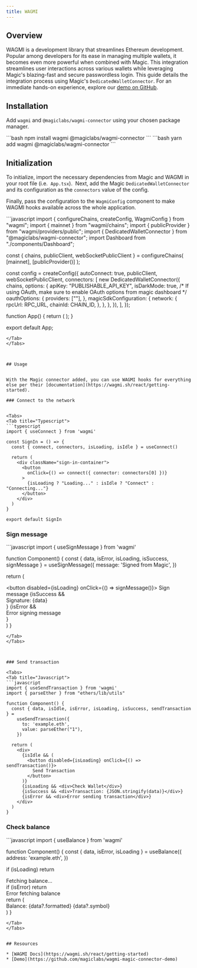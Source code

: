 ```yaml
---
title: WAGMI
---
```


## Overview

WAGMI is a development library that streamlines Ethereum development. Popular among developers for its ease in managing multiple wallets, it becomes even more powerful when combined with Magic. This integration streamlines user interactions across various wallets while leveraging Magic's blazing-fast and secure passwordless login. This guide details the integration process using Magic's `DedicatedWalletConnector`. For an immediate hands-on experience, explore our [demo on GitHub](https://github.com/magiclabs/wagmi-magic-connector-demo).

## Installation

Add `wagmi` and `@magiclabs/wagmi-connector` using your chosen package manager.

<Tabs>
<Tab title="NPM">
```bash
npm install wagmi @magiclabs/wagmi-connector
```
</Tab>
<Tab title="Yarn">
```bash
yarn add wagmi @magiclabs/wagmi-connector
```
</Tab>
</Tabs>


## Initialization

To initialize, import the necessary dependencies from Magic and WAGMI in your root file (i.e.  `App.tsx`). ⁠ ⁠Next, add the Magic `DedicatedWalletConnector` and its configuration as the `connectors` value of the config.

Finally, pass the configuration to the `WagmiConfig` component to make WAGMI hooks available across the whole application.

<Tabs>
<Tab title="Javascript">
```javascript
import { configureChains, createConfig, WagmiConfig } from "wagmi";
import { mainnet } from "wagmi/chains";
import { publicProvider } from "wagmi/providers/public";
import { DedicatedWalletConnector } from "@magiclabs/wagmi-connector";
import Dashboard from "./components/Dashboard";

const { chains, publicClient, webSocketPublicClient } = configureChains(
  [mainnet],
  [publicProvider()]
);

const config = createConfig({
  autoConnect: true,
  publicClient,
  webSocketPublicClient,
  connectors: [
    new DedicatedWalletConnector({
      chains,
      options: {
        apiKey: "PUBLISHABLE_API_KEY",
        isDarkMode: true,
        /* If using OAuth, make sure to enable OAuth options from magic dashboard */
        oauthOptions: {
          providers: [""],
        },
        magicSdkConfiguration: {
          network: {
            rpcUrl: RPC_URL,
            chainId: CHAIN_ID,
          },
        },
      },
    }),
  ],
});

function App() {
  return (
    <WagmiConfig config={config}>
      <Dashboard />
    </WagmiConfig>
  );
}

export default App;
```
</Tab>
</Tabs>



## Usage


With the Magic connector added, you can use WAGMI hooks for everything else per their [documentation](https://wagmi.sh/react/getting-started).

### Connect to the network


<Tabs>
<Tab title="Typescript">
```typescript
import { useConnect } from 'wagmi'

const SignIn = () => {
  const { connect, connectors, isLoading, isIdle } = useConnect()

  return (
    <div className="sign-in-container">
      <button
        onClick={() => connect({ connector: connectors[0] })}
      >
        {isLoading ? "Loading..." : isIdle ? "Connect" : "Connecting..."}
      </button>
    </div>
  )
}

export default SignIn
```
</Tab>
</Tabs>



### Sign message

<Tabs>
<Tab title="Javascript">
```javascript
import { useSignMessage } from 'wagmi'

function Component() {
  const { data, isError, isLoading, isSuccess, signMessage } = useSignMessage({
    message: 'Signed from Magic',
  })

  return (
    <div>
      <button disabled={isLoading} onClick={() => signMessage()}>
        Sign message
      </button>
      {isSuccess && <div>Signature: {data}</div>}
      {isError && <div>Error signing message</div>}
    </div>
  )
}
```
</Tab>
</Tabs>



### Send transaction

<Tabs>
<Tab title="Javascript">
```javascript
import { useSendTransaction } from 'wagmi'
⁠import { parseEther } from "ethers/lib/utils"

function Component() {
  const { data, isIdle, isError, isLoading, isSuccess, sendTransaction } =
    useSendTransaction({
      to: 'example.eth',
      value: parseEther("1"),
    })

  return (
    <div>
      {isIdle && (
        <button disabled={isLoading} onClick={() => sendTransaction()}>
          Send Transaction
        </button>
      )}
      {isLoading && <div>Check Wallet</div>}
      {isSuccess && <div>Transaction: {JSON.stringify(data)}</div>}
      {isError && <div>Error sending transaction</div>}
    </div>
  )
}
```
</Tab>
</Tabs>



### Check balance

<Tabs>
<Tab title="Javascript">
```javascript
import { useBalance } from 'wagmi'

function Component() {
  const { data, isError, isLoading } = useBalance({
    address: 'example.eth',
  })

  if (isLoading) return <div>Fetching balance…</div>
  if (isError) return <div>Error fetching balance</div>
  return (
    <div>
      Balance: {data?.formatted} {data?.symbol}
    </div>
  )
}
```
</Tab>
</Tabs>


## Resources

* [WAGMI Docs](https://wagmi.sh/react/getting-started)
* [Demo](https://github.com/magiclabs/wagmi-magic-connector-demo)


